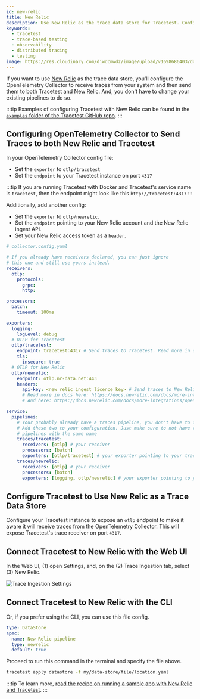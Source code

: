 ```yaml
---
id: new-relic
title: New Relic
description: Use New Relic as the trace data store for Tracetest. Configure the OpenTelemetry Collector to receive traces and forward them to both Tracetest and New Relic.
keywords:
  - tracetest
  - trace-based testing
  - observability
  - distributed tracing
  - testing
image: https://res.cloudinary.com/djwdcmwdz/image/upload/v1698686403/docs/Blog_Thumbnail_14_rsvkmo.jpg
---
```


If you want to use [New Relic](https://newrelic.com/) as the trace data store, you'll configure the OpenTelemetry Collector to receive traces from your system and then send them to both Tracetest and New Relic. And, you don't have to change your existing pipelines to do so.

:::tip
Examples of configuring Tracetest with New Relic can be found in the [`examples` folder of the Tracetest GitHub repo](https://github.com/kubeshop/tracetest/tree/main/examples).
:::

## Configuring OpenTelemetry Collector to Send Traces to both New Relic and Tracetest

In your OpenTelemetry Collector config file:

- Set the `exporter` to `otlp/tracetest`
- Set the `endpoint` to your Tracetest instance on port `4317`

:::tip
If you are running Tracetest with Docker and Tracetest's service name is `tracetest`, then the endpoint might look like this `http://tracetest:4317`
:::

Additionally, add another config:

- Set the `exporter` to `otlp/newrelic`.
- Set the `endpoint` pointing to your New Relic account and the New Relic ingest API.
- Set your New Relic access token as a `header`.

```yaml
# collector.config.yaml

# If you already have receivers declared, you can just ignore
# this one and still use yours instead.
receivers:
  otlp:
    protocols:
      grpc:
      http:

processors:
  batch:
    timeout: 100ms

exporters:
  logging:
    logLevel: debug
  # OTLP for Tracetest
  otlp/tracetest:
    endpoint: tracetest:4317 # Send traces to Tracetest. Read more in docs here:  https://docs.tracetest.io/configuration/connecting-to-data-stores/opentelemetry-collector
    tls:
      insecure: true
  # OTLP for New Relic
  otlp/newrelic:
    endpoint: otlp.nr-data.net:443
    headers:
      api-key: <new_relic_ingest_licence_key> # Send traces to New Relic.
      # Read more in docs here: https://docs.newrelic.com/docs/more-integrations/open-source-telemetry-integrations/opentelemetry/opentelemetry-setup/#collector-export
      # And here: https://docs.newrelic.com/docs/more-integrations/open-source-telemetry-integrations/opentelemetry/collector/opentelemetry-collector-basic/

service:
  pipelines:
    # Your probably already have a traces pipeline, you don't have to change it.
    # Add these two to your configuration. Just make sure to not have two
    # pipelines with the same name
    traces/tracetest:
      receivers: [otlp] # your receiver
      processors: [batch]
      exporters: [otlp/tracetest] # your exporter pointing to your tracetest instance
    traces/newrelic:
      receivers: [otlp] # your receiver
      processors: [batch]
      exporters: [logging, otlp/newrelic] # your exporter pointing to your lighstep account
```

## Configure Tracetest to Use New Relic as a Trace Data Store

Configure your Tracetest instance to expose an `otlp` endpoint to make it aware it will receive traces from the OpenTelemetry Collector. This will expose Tracetest's trace receiver on port `4317`.

## Connect Tracetest to New Relic with the Web UI

In the Web UI, (1) open Settings, and, on the (2) Trace Ingestion tab, select (3) New Relic.

![Trace Ingestion Settings](../../img/08132024/app.tracetest.io_organizations_at4CxvjIg_environments_ttenv_172de56e3dcbba9b_settings_tab=dataStore_newrelic.png)

## Connect Tracetest to New Relic with the CLI

Or, if you prefer using the CLI, you can use this file config.

```yaml
type: DataStore
spec:
  name: New Relic pipeline
  type: newrelic
  default: true
```

Proceed to run this command in the terminal and specify the file above.

```bash
tracetest apply datastore -f my/data-store/file/location.yaml
```

:::tip
To learn more, [read the recipe on running a sample app with New Relic and Tracetest](/examples-tutorials/recipes/running-tracetest-with-new-relic).
:::
